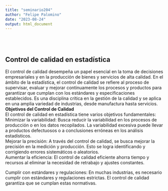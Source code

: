 ```yaml
---
title: "seminario204"
author: "Felipe Palomino"
date: "2023-08-24"
output: html_document
---
```


</br></br>

## **Control de calidad en estadística**
<div>
El control de calidad desempeña un papel esencial en la toma de decisiones empresariales y en la producción de bienes y servicios de alta calidad. En el ámbito de la estadística, el control de calidad se refiere al proceso de supervisar, evaluar y mejorar continuamente los procesos y productos para garantizar que cumplan con los estándares y especificaciones establecidos. Es una disciplina crítica en la gestión de la calidad y se aplica en una amplia variedad de industrias, desde manufactura hasta servicios.
<div>
**Objetivos del Control de Calidad**
<div>

El control de calidad en estadística tiene varios objetivos fundamentales:
<div>
Minimizar la variabilidad: Busca reducir la variabilidad en los procesos de producción o en los datos recopilados. La variabilidad excesiva puede llevar a productos defectuosos o a conclusiones erróneas en los análisis estadísticos.
<div>
Mejorar la precisión: A través del control de calidad, se busca mejorar la precisión en la medición y producción. Esto se logra identificando y corrigiendo errores sistemáticos o aleatorios.
<div>
Aumentar la eficiencia: El control de calidad eficiente ahorra tiempo y recursos al eliminar la necesidad de retrabajo y ajustes constantes.
<div>
Cumplir con estándares y regulaciones: En muchas industrias, es necesario cumplir con estándares y regulaciones estrictas. El control de calidad garantiza que se cumplan estas normativas.